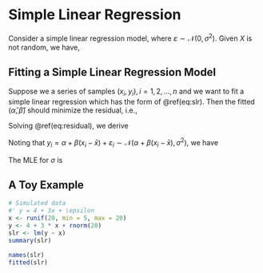 # Simple Linear Regression

Consider a simple linear regression model, 
\begin{equation}
Y = \alpha + \beta(X-\bar X) + \varepsilon,
(\#eq:slr)
\end{equation}
where $\varepsilon\sim \mathcal{N}(0, \sigma^2)$. Given $X$ is not random, we have, 
\begin{equation}
Y\sim \mathcal{N}(\alpha + \beta(X-\bar X), \sigma^2)
\end{equation}

## Fitting a Simple Linear Regression Model

Suppose we a series of samples $(x_i,y_i), i=1,2,...,n$ and we want to fit a simple linear regression which has the form of \@ref(eq:slr). Then the fitted $(\hat \alpha,\hat\beta)$ should minimize the residual, i.e., 

\begin{equation}
(\hat \alpha,\hat\beta) = \underset{\alpha,\beta\in \mathbb{R}}{\arg\min}\sum_{i=1}^n(y_i-\alpha-\beta(x_i-\bar x))^2
(\#eq:residual)
\end{equation}

Solving \@ref(eq:residual), we derive
\begin{equation}
\hat\alpha = \bar y, \hat\beta = \frac{\sum_{i=1}^{n} y_{i}\left(x_{i}-\bar{x}\right)}{\sum_{i=1}^{n}\left(x_{i}-\bar{x}\right)^{2}}
\end{equation}

Noting that $y_i = \alpha+\beta(x_i-\bar x)+\varepsilon_i\sim\mathcal{N}(\alpha+\beta(x_i-\bar x), \sigma^2)$, we have 
\begin{align}
\hat\alpha &= \bar y \sim \mathcal{N}(\alpha, \frac{\sigma^2}{n})\\
\hat\beta &= \frac{\sum_{i=1}^{n} y_{i}\left(x_{i}-\bar{x}\right)}{\sum_{i=1}^{n}\left(x_{i}-\bar{x}\right)^{2}}
\sim \mathcal{N}(\beta, \frac{\sigma^2}{\sum_{i=1}^n(x_i-\bar x)^2})
\end{align}

The MLE for $\sigma$ is 
\begin{equation}
\hat{\sigma^{2}}=\frac{1}{n} \sum_{i=1}^{n}\left[y_{i}-\hat{\alpha}-\hat{\beta}\left(x_{i}-\bar{x}\right)\right]^{2}
\end{equation}

## A Toy Example
```r
# Simulated data
#' y = 4 + 3x + \epsilon
x <- runif(20, min = 5, max = 20)
y <- 4 + 3 * x + rnorm(20)
slr <- lm(y ~ x)
summary(slr)
```

```r
names(slr)
fitted(slr)
```

